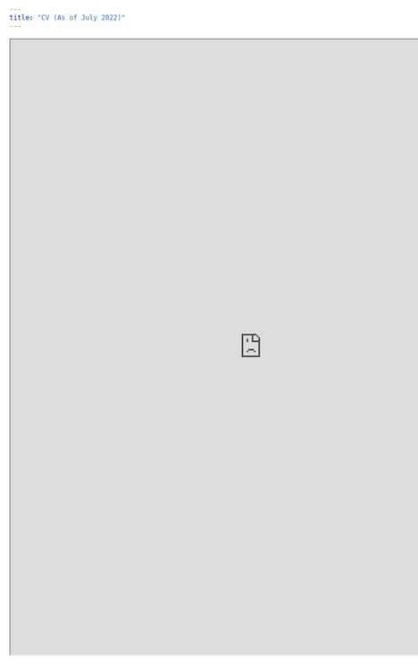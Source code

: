 ```yaml
---
title: "CV (As of July 2022)"
---
```


```{=html}
<iframe src="https://drive.google.com/file/d/1YYvBp1i0olwk2gRAf3NgD0mQOzzOEv1p/preview" width="900" height="1100" allow="autoplay"></iframe>

```
